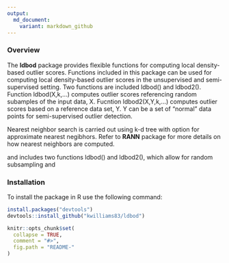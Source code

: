 ```yaml
---
output:
  md_document:
    variant: markdown_github
---
```



### Overview

The **ldbod** package provides flexible functions for computing local density-based outlier scores.  Functions included in this package can be used for computing local density-based outlier scores in the unsupervised and semi-supervised setting.  Two functions are included ldbod() and ldbod2().  Function ldbod(X,k,...) computes outlier scores referencing random subamples of the input data, X.  Fucntion ldbod2(X,Y,k,...) computes outlier scores based on a reference data set, Y.  Y can be a set of "normal" data points for semi-supervised outlier detection.

Nearest neighbor search is carried out using k-d tree with option for 
approximate nearest negibhors.  Refer to **RANN** package for more details on how nearest neighbors are computed.  

and includes two functions ldbod() and ldbod2(), which allow for random subsampling and 


### Installation
To install the package in R use the following command: 
``` r
install.packages("devtools")
devtools::install_github("kwilliams83/ldbod")
```

<!-- README.md is generated from README.Rmd. Please edit that file -->

```r
knitr::opts_chunk$set(
  collapse = TRUE,
  comment = "#>",
  fig.path = "README-"
)
```
